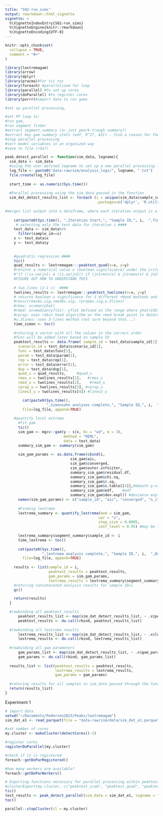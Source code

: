 ```yaml
---
title: "S02-run_sims"
output: rmarkdown::html_vignette
vignette: >
  %\VignetteIndexEntry{S02-run_sims}
  %\VignetteEngine{knitr::rmarkdown}
  %\VignetteEncoding{UTF-8}
---
```


```r
knitr::opts_chunk$set(
  collapse = TRUE,
  comment = "#>"
)
```

```r
library(lextremagam)
library(arrow)
library(dplyr)
library(pracma)#for tic toc
library(foreach) #parallelized for loop
library(parallel) #to set up cores
library(doParallel) #to register cores
library(purrr)#import data to run gams

#set up parallel processing,

#set PP loop to:
#run gam,
#run segment finder
#extract segment_summary (or just peark-trough summary?)
#extract key gam summary stats (edf, R^2?, AIC) - find a reason for these, if not, no
#stop parallel processing
#sort model variables in an organized way
#save to file (rda?)


```

```r

peak_detect_parallel <- function(sim_data, logname){ 
  sim_data <- sim_data
  #using the user-defined logname to set up a new parallel processing logging file
  log_file <- paste0("data-raw/sim/analysis_logs/", logname, ".txt")
  file.create(log_file)
  
  start_time <- as.numeric(Sys.time())
  
  #Parallel processing using the sim_data passed in the function
  sim_dat_detect_results_list <- foreach (i = unique(sim_data$sample_id), #iterating for each ID number
                                          .packages=c('dplyr', 'R.utils','pracma', "mgcv", "lextremagam", "marginaleffects"))%dopar% {
                                            
#merges list output into a dataframe, where each iteration output is a row
                                            
    cat(paste0(Sys.time(), ",Iteration Start,", "Sample ID,", i,  ",Time since foreach loop start,", as.numeric(Sys.time())-start_time, "\n" ), file=log_file, append=TRUE)
     # selecting only the test data for iteration i ####
    test_data <- sim_data%>%
      filter(sample_id==i)
    x <- test_data$x
    y <- test_data$y
    
    
    #quadratic regression ####
    tic()
    quad_results <- lextremagam:::peaktest_quad(x=x, y=y)
    #returns a numerical value u (boolean significance) under the criteria 
    #"if (!is.na(jn1) & !is.na(jn2)) if (jn1>min(x) & jn1<max(x) & jn2>min(x) & jn2<max(x) & jn1>jn2) u=1
    #FIGURE OUT HOW TO UNDERSTAND THIS
    
    # two_lines (2-1 c)  ####
    twolines_results <- lextremagam:::peaktest_twolines(x=x, y=y)
    # returns boolean u significance for 3 different rHood methods and 3lines test
    #res=c(rmax$u.sig,rmed$u.sig, rprop$u.sig,u.3lines)  
    #rmax: xc=max(yhat)
    #rmed: xc=median(yflat)- yflat defined as the range where yhat+1SE>=max(yhat)
    #rprop: uses robin hood algorithm on the rmed break point to determine a new breakpoint
    #u.3lines: uses 3-lines method (not sure beyond that...)
    time_simon <- toc()
    
    #returing a vector with all the values in the correct order
    #func will be added later based on sample ID
    peaktest_results <- data.frame( sample_id = test_data$sample_id[1], 
      scenario_id = test_data$scenario_id[1],
      func = test_data$func[1],
      param = test_data$param[1],
      rep = test_data$rep[1],
      error = test_data$error[1],
      dup = test_data$dup[1],
      quad_u = quad_results,     #quad_u
      rmax_u = twolines_results[1],   #rmax_u
      rmed_u = twolines_results[2],    #rmed_u
      rprop_u = twolines_results[3], #rprop_u
      lines3_u = twolines_results[4]) #lines3_u

        cat(paste0(Sys.time(), 
                   ",Simonsohn analyses complete,", "Sample ID,", i,  ",Duration of Simon analyses,", time_simon, "\n" ),
        file=log_file, append=TRUE)
    
    #quantify local extrema
      #fit gam
      tic()
      sim_gam <- mgcv::gam(y ~ s(x, bs = "ad", m = 3), 
                           method = "REML", 
                           data = test_data)
      summary_sim_gam <- summary(sim_gam)
      
      sim_gam_params <- as.data.frame(cbind(i,
                              sim_gam$aic, 
                              sim_gam$converged,
                              sim_gam$outer.info$iter,
                              summary_sim_gam$residual.df,
                              summary_sim_gam$chi.sq,
                              summary_sim_gam$r.sq,
                              summary_sim_gam$s.table[[4]],#Smooth p-value
                              summary_sim_gam$edf,    #edf
                              summary_sim_gam$dev.expl)) #deviance explained) 
      names(sim_gam_params) <- c("sample_id", "aic", "converged", "n_iter", "residual_df", "chis_sq", "r_sq_adj", "p_smooth", "edf", "dev_expl")
    
      #Finding lextrema
      lextrema_summary <- quantify_lextrema(mod = sim_gam, 
                                           var = "x", 
                                           step_size = 0.0005, 
                                           conf_level = 0.95) #may be too small (a 100 th)
      
      lextrema_summary$segment_summary$sample_id <- i
      time_lextrema <- toc()
      
      cat(paste0(Sys.time(), 
                 ",lextrema analysis complete,", "Sample ID,", i,  ",Duration of lextrema analysis,", time_lextrema, "\n" ),
        file=log_file, append=TRUE)
              
    results <- list(sample_id = i, 
                    peaktest_results = peaktest_results,
                    gam_params = sim_gam_params, 
                    lextrema_results = lextrema_summary$segment_summary)
    #returing concatenated analysis results for sample ID=i
    gc()

    return(results)
  }

  #rowbinding all peaktest_results
      peaktest_results_list <- map(sim_dat_detect_results_list, ~ .x$peaktest_results)
      peaktest_results <- do.call(rbind, peaktest_results_list)
      
  #rowbinding all lextrema results
      lextrema_results_list <- map(sim_dat_detect_results_list, ~ .x$lextrema_results)
      lextrema_results <- do.call(rbind, lextrema_results_list)
      
  #rowbinding all gam parameters
      gam_params_list <- map(sim_dat_detect_results_list, ~ .x$gam_params)
      gam_params <- do.call(rbind, gam_params_list)
      
  results_list <- list(peaktest_results = peaktest_results,
                       lextrema_results = lextrema_results,
                       gam_params = gam_params)
  
  #returing results for all samples in sim_data passed through the function
  return(results_list)
}
```
Experiment 1
```r
# import data
setwd("~/Documents/Pedersen2023/Peaks/lextremagam")
sim_dat_e1 <- read_parquet(file = "data-raw/sim/data/sim_dat_e1.parquet")

#set number of cores
my.cluster <- makeCluster(detectCores()-2)

#register cores
registerDoParallel(my.cluster)

#check if it is registered 
foreach::getDoParRegistered()

#how many workers are available?
foreach::getDoParWorkers()

# Exporting functions necessary for parallel processing within peaktest_all_prll
#clusterExport(my.cluster, c("peaktest_scam", "peaktest_quad", "peaktest_twolines", "reg2"))
tic()
test_results <- peak_detect_parallel(sim_data = sim_dat_e1, logname = "test_log")
toc()

parallel::stopCluster(cl = my.cluster)


```


```r
```

```r
```

```r
```

```r
```

```r
```

```r
```

```r
```
